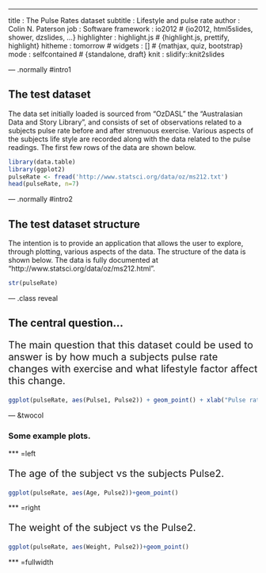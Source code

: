 ---
title       : The Pulse Rates dataset
subtitle    : Lifestyle and pulse rate
author      : Colin N. Paterson
job         : Software
framework   : io2012        # {io2012, html5slides, shower, dzslides, ...}
highlighter : highlight.js  # {highlight.js, prettify, highlight}
hitheme     : tomorrow      # 
widgets     : []            # {mathjax, quiz, bootstrap}
mode        : selfcontained # {standalone, draft}
knit        : slidify::knit2slides

--- .normally #intro1

## The test dataset

The data set initially loaded is sourced from "OzDASL" the "Australasian Data and Story Library", and consists of set of observations related to a subjects pulse rate before and after strenuous exercise.  Various aspects of the subjects life style are recorded along with the data related to the pulse readings. 
The first few rows of the data are shown below.

```r
library(data.table)
library(ggplot2)
pulseRate <- fread('http://www.statsci.org/data/oz/ms212.txt')
head(pulseRate, n=7)
```

--- .normally #intro2

## The test dataset structure

The intention is to provide an application that allows the user to explore, through plotting, various aspects of the data. The structure of the data is shown below. The data is fully documented at "http://www.statsci.org/data/oz/ms212.html".

```r
str(pulseRate)
```

--- .class reveal 

## The central question...

<p style="font-size:20px">The main question that this dataset could be used to answer is by how much a subjects pulse rate changes with exercise and what lifestyle factor affect this change.</p>

```r
ggplot(pulseRate, aes(Pulse1, Pulse2)) + geom_point() + xlab("Pulse rate before exercise") + ylab("Pulse rate after exercise")
```

--- &twocol

### Some example plots.

*** =left
<p style="font-size:20px">The age of the subject vs the subjects Pulse2.</p>
```r
ggplot(pulseRate, aes(Age, Pulse2))+geom_point()
```

*** =right
<p style="font-size:20px">The weight of the subject vs the Pulse2.</p>
```r
ggplot(pulseRate, aes(Weight, Pulse2))+geom_point()
```

*** =fullwidth

